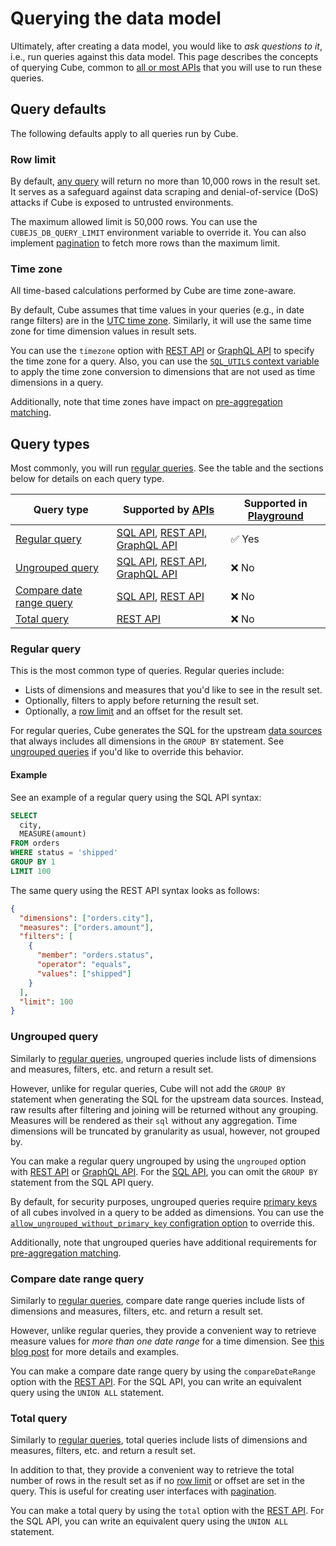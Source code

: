 # Querying the data model

Ultimately, after creating a data model, you would like to *ask questions
to it*, i.e., run queries against this data model. This page describes the
concepts of querying Cube, common to [all or most APIs][ref-apis]
that you will use to run these queries.

## Query defaults

The following defaults apply to all queries run by Cube.

### Row limit

By default, [any query](#query-types) will return no more than 10,000 rows
in the result set. It serves as a safeguard against data scraping and
denial-of-service (DoS) attacks if Cube is exposed to untrusted environments.

The maximum allowed limit is 50,000 rows. You can use the `CUBEJS_DB_QUERY_LIMIT`
environment variable to override it. You can also implement
[pagination][ref-pagination-recipe] to fetch more rows than the maximum limit.

### Time zone

All time-based calculations performed by Cube are time zone-aware.

By default, Cube assumes that time values in your queries (e.g., in date range
filters) are in the [UTC time zone][wiki-utc-time-zone]. Similarly, it will use
the same time zone for time dimension values in result sets.

You can use the `timezone` option with [REST API][ref-rest-api-query-format-options]
or [GraphQL API][ref-ref-graphql-api-args] to specify the time zone for a query.
Also, you can use the [`SQL_UTILS` context variable][ref-sql-utils] to apply the
time zone conversion to dimensions that are not used as time dimensions in a query.

Additionally, note that time zones have impact on [pre-aggregation
matching][ref-matching-preaggs-time-dimensions].

## Query types

Most commonly, you will run [regular queries](#regular-query). See the table
and the sections below for details on each query type.

| Query type | Supported by [APIs][ref-apis] | Supported in [Playground][ref-playground] |
| --- | --- | --- |
| [Regular query](#regular-query) | [SQL API][ref-sql-api], [REST API][ref-rest-api], [GraphQL API][ref-graphql-api] | ✅ Yes |
| [Ungrouped query](#ungrouped-query) | [SQL API][ref-sql-api], [REST API][ref-rest-api], [GraphQL API][ref-graphql-api] | ❌ No |
| [Compare date range query](#compare-date-range-query) | [SQL API][ref-sql-api], [REST API][ref-rest-api] | ❌ No |
| [Total query](#total-query) | [REST API][ref-rest-api] | ❌ No |

### Regular query

This is the most common type of queries. Regular queries include:
- Lists of dimensions and measures that you'd like to see in the result set.
- Optionally, filters to apply before returning the result set.
- Optionally, a [row limit](#row-limit) and an offset for the result set.

For regular queries, Cube generates the SQL for the upstream [data
sources][ref-data-sources] that always includes all dimensions in the `GROUP BY`
statement. See [ungrouped queries](#ungrouped-query) if you'd like to override
this behavior.

#### Example

See an example of a regular query using the SQL API syntax:

```sql
SELECT
  city,
  MEASURE(amount)
FROM orders
WHERE status = 'shipped'
GROUP BY 1
LIMIT 100
```

The same query using the REST API syntax looks as follows:

```json
{
  "dimensions": ["orders.city"],
  "measures": ["orders.amount"],
  "filters": [
    {
      "member": "orders.status",
      "operator": "equals",
      "values": ["shipped"]
    }
  ],
  "limit": 100
}
```

### Ungrouped query

Similarly to [regular queries](#regular-queries), ungrouped queries include
lists of dimensions and measures, filters, etc. and return a result set.

However, unlike for regular queries, Cube will not add the
`GROUP BY` statement when generating the SQL for the upstream data sources.
Instead, raw results after filtering and joining will be returned without any
grouping. Measures will be rendered as their `sql` without any aggregation.
Time dimensions will be truncated by granularity as usual, however, not grouped by.

You can make a regular query ungrouped by using the `ungrouped` option with
[REST API][ref-rest-api-query-format-options] or [GraphQL API][ref-ref-graphql-api-args].
For the [SQL API][ref-sql-api], you can omit the `GROUP BY` statement from the
SQL API query.

By default, for security purposes, ungrouped queries require [primary
keys][ref-primary-key] of all cubes involved in a query to be added as
dimensions. You can use the [`allow_ungrouped_without_primary_key` configration
option][ref-conf-allow-ungrouped] to override this.

Additionally, note that ungrouped queries have additional requirements for
[pre-aggregation matching][ref-matching-preaggs-ungrouped].

### Compare date range query

Similarly to [regular queries](#regular-queries), compare date range queries
include lists of dimensions and measures, filters, etc. and return a result set.

However, unlike regular queries, they provide a convenient way to retrieve
measure values for *more than one date range* for a time dimension. See [this
blog post][blog-compare-date-range] for more details and examples.

You can make a compare date range query by using the `compareDateRange`
option with the [REST API][ref-rest-api-query-format-options-tdf]. For the SQL
API, you can write an equivalent query using the `UNION ALL` statement.

### Total query

Similarly to [regular queries](#regular-queries), total queries include lists
of dimensions and measures, filters, etc. and return a result set.

In addition to that, they provide a convenient way to retrieve the total number
of rows in the result set as if no [row limit](#row-limit) or offset are set in
the query. This is useful for creating user interfaces with
[pagination][ref-pagination-recipe].

You can make a total query by using the `total` option with the [REST
API][ref-rest-api-query-format-options]. For the SQL API, you can write an
equivalent query using the `UNION ALL` statement.


[wiki-utc-time-zone]: https://en.wikipedia.org/wiki/Coordinated_Universal_Time
[ref-playground]: /product/workspace/playground
[ref-apis]: /product/apis-integrations
[ref-sql-api]: /product/apis-integrations/sql-api
[ref-rest-api]: /product/apis-integrations/rest-api
[ref-graphql-api]: /product/apis-integrations/graphql-api
[ref-data-sources]: /product/configuration/data-sources
[ref-rest-api-query-format-options]: /product/apis-integrations/rest-api/query-format#query-properties
[ref-rest-api-query-format-options-tdf]: /product/apis-integrations/rest-api/query-format#time-dimensions-format
[ref-ref-graphql-api-args]: /reference/graphql-api#cubequeryargs
[ref-sql-utils]: /reference/data-model/context-variables#sql_utils
[ref-matching-preaggs-time-dimensions]: /product/caching/matching-pre-aggregations#matching-time-dimensions
[ref-matching-preaggs-ungrouped]: /product/caching/matching-pre-aggregations#matching-ungrouped-queries
[ref-pagination-recipe]: /guides/recipes/queries/pagination
[ref-primary-key]: /reference/data-model/dimensions#primary_key
[ref-conf-allow-ungrouped]: /reference/configuration/config#allow_ungrouped_without_primary_key
[blog-compare-date-range]: https://cube.dev/blog/comparing-data-over-different-time-periods